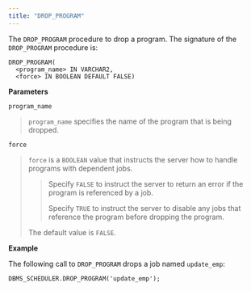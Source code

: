```yaml
---
title: "DROP_PROGRAM"
---
```




The `DROP_PROGRAM` procedure to drop a program. The signature of the `DROP_PROGRAM` procedure is:

``` text
DROP_PROGRAM(
  <program_name> IN VARCHAR2,
  <force> IN BOOLEAN DEFAULT FALSE)
```

**Parameters**

`program_name`

> `program_name` specifies the name of the program that is being dropped.

`force`

> `force` is a `BOOLEAN` value that instructs the server how to handle programs with dependent jobs.
>
> > Specify `FALSE` to instruct the server to return an error if the program is referenced by a job.
> >
> > Specify `TRUE` to instruct the server to disable any jobs that reference the program before dropping the program.
>
> The default value is `FALSE`.

**Example**

The following call to `DROP_PROGRAM` drops a job named `update_emp`:

``` text
DBMS_SCHEDULER.DROP_PROGRAM('update_emp');
```
